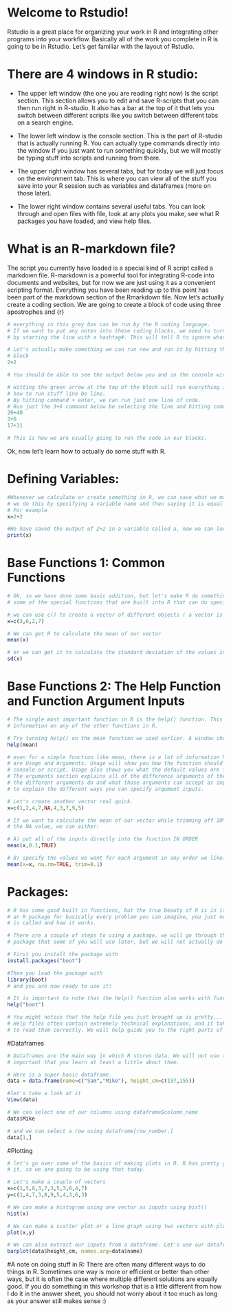 # Welcome to Rstudio! 
Rstudio is a great place for organizing your work in R and integrating other programs into your workflow. Basically all of the work you complete in R is going to be in Rstudio. Let's get familiar with the layout of Rstudio.

# There are 4 windows in R studio: 
- The upper left window (the one you are reading right now) Is the script section. This section allows you to edit and save R-scripts that you can then run right in R-studio. It also has a bar at the top of it that lets you switch between different scripts like you switch between different tabs on a search engine. 

- The lower left window is the console section. This is the part of R-studio that is actually  running R. You can actually type commands directly into the window if you just want to run something quickly, but we will mostly be typing stuff into scripts and running from there.  

- The upper right window has several tabs, but for today we will just focus on the environment tab. This is where you can view all of the stuff you save into your R session such as variables and dataframes (more on those later).

- The lower right window contains several useful tabs. You can look through and open files with file, look at any plots you make, see what R packages you have loaded, and view help files. 

# What is an R-markdown file?
The script you currently have loaded is a special kind of R script called a markdown file. R-markdown is a powerful tool for integrating R-code into documents and websites, but for now we are just using it as a convenient scripting format. 
Everything you have been reading up to this point has been part of the markdown section of the Rmarkdown file. Now let's actually create a coding section. We are going to create a block of code using three apostrophes and {r}
```r
# everything in this grey box can be run by the R coding language. 
# If we want to put any notes into these coding blocks, we need to turn them into comments 
# by starting the line with a hashtag#. This will tell R to ignore whatever else is in the line. 

# Let's actually make something we can run now and run it by hitting the green arrow at the top of the 
# block
2+2

# You should be able to see the output below you and in the console window. 
```
```r
# Hitting the green arrow at the top of the block will run everything in the block, but let's figure out 
# how to run stuff line be line. 
# By hitting command + enter, we can run just one line of code. 
# Run just the 3+6 command below be selecting the line and hitting command+enter.  
20+40
3+6
17+31

# This is how we are usually going to run the code in our blocks. 
```
Ok, now let's learn how to actually do some stuff with R. 

# Defining Variables:
```r
#Whenever we calculate or create something in R, we can save what we made as a variable to be used later.
# we do this by specifying a variable name and then saying it is equal to something we make. 
# For example
x=2+2

#We have saved the output of 2+2 in a variable called a, now we can look at the variable using print()
print(x)
```

# Base Functions 1: Common Functions
```r
# Ok, so we have done some basic addition, but let's make R do something more interesting. let's look at 
# some of the special functions that are built into R that can do special tasks. 

# we can use c() to create a vector of different objects ( a vector is like a list)
x=c(3,6,2,7)

# We can get R to calculate the mean of our vector
mean(x)

# or we can get it to calculate the standard deviation of the values in our vector.
sd(x)
```

# Base Functions 2: The Help Function and Function Argument Inputs
```r
# The single most important function in R is the help() function. This can be used to get 
# information on any of the other functions in R. 

# Try tunning help() on the mean function we used earlier. A window should pop up on the lower right
help(mean)

# even for a simple function like mean, there is a lot of information here. The most important sections 
# are Usage and Arguments. Usage will show you how the function should look when it is typed into the 
# console or script. Usage also shows you what the default values are for each argument. 
# The arguments section explains all of the difference arguments of the function. It explains to you what
# the different arguments do and what those arguments can accept as inputs. This is probably a good time 
# to explain the different ways you can specify argument inputs. 

# Let's create another vector real quick. 
x=c(1,2,4,7,NA,4,3,7,9,5)

# If we want to calculate the mean of our vector while trimming off 10% of the observations and removing 
# the NA value, we can either:

# A) put all of the inputs directly into the function IN ORDER
mean(x,0.1,TRUE)

# B) specify the values we want for each argument in any order we like.
mean(x=x, na.rm=TRUE, trim=0.1)
```

# Packages:
```r
# R has some good built in functions, but the true beauty of R is in its open-source packages. There is 
# an R package for basically every problem you can imagine, you just need to figure out what the package 
# is called and how it works.

# There are a couple of steps to using a package. we will go through these steps for the boot 
# package that some of you will use later, but we will not actually do anything with boot yet.

# First you install the package with 
install.packages("boot")

#Then you load the package with
library(boot)
# and you are now ready to use it!

# It is important to note that the help() function also works with functions from packages!
help("boot")

# You might notice that the help file you just brought up is pretty... complicated. 
# Help files often contain extremely technical explanations, and it takes practice to learn how 
# to read them correctly. We will help guide you to the right parts of the help files in the workshop
```

#Dataframes
```r
# Dataframes are the main way in which R stores data. We will not use them too much today, but it is 
# important that you learn at least a little about them. 

# Here is a super basic dataframe.
data = data.frame(name=c("Sam","Mike"), height_cm=c(197,155))

#let's take a look at it
View(data)

# We can select one of our columns using dataframe$column_name
data$Mike

# and we can select a row using dataframe[row_number,]
data[1,]
```

#Plotting 
```r
# let's go over some of the basics of making plots in R. R has pretty good plotting software built into 
# it, so we are going to be using that today.

# Let's make a couple of vectors
x=c(1,5,8,3,7,3,5,3,6,4,7)
y=c(1,4,7,3,8,9,5,4,3,6,3)

# We can make a histogram using one vector as inputs using hist()
hist(x)

# We can make a scatter plot or a line graph using two vectors with plot()
plot(x,y)

# We can also extract our inputs from a dataframe. Let's use our dataframe to make a barplot.
barplot(data$height_cm, names.arg=data$name)
```
#A note on doing stuff in R:
There are often many different ways to do things in R. Sometimes one way is more or efficient or better than other ways, but it is often the case where multiple different solutions are equally good. If you do something in this workshop that is a little different from how I do it in the answer sheet, you should not worry about it too much as long as your answer still makes sense :) 



